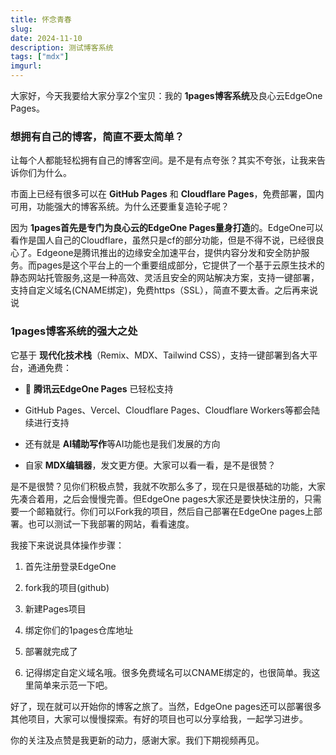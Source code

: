 ```yaml
---
title: 怀念青春
slug: 
date: 2024-11-10
description: 测试博客系统
tags: ["mdx"]
imgurl: 
---
```


大家好，今天我要给大家分享2个宝贝：我的 **1pages博客系统**及良心云EdgeOne Pages。

### 想拥有自己的博客，简直不要太简单？

让每个人都能轻松拥有自己的博客空间。是不是有点夸张？其实不夸张，让我来告诉你们为什么。

市面上已经有很多可以在  **GitHub Pages** 和 **Cloudflare Pages**，免费部署，国内可用，功能强大的博客系统。为什么还要重复造轮子呢？

因为 **1pages首先是专门为良心云的EdgeOne Pages量身打造**的。EdgeOne可以看作是国人自己的Cloudflare，虽然只是cf的部分功能，但是不得不说，已经很良心了。Edgeone是腾讯推出的边缘安全加速平台，提供内容分发和安全防护服务。而pages是这个平台上的一个重要组成部分，它提供了一个基于云原生技术的静态网站托管服务,这是一种高效、灵活且安全的网站解决方案，支持一键部署，支持自定义域名(CNAME绑定)，免费https（SSL），简直不要太香。之后再来说说

### 1pages博客系统的强大之处

它基于 **现代化技术栈**（Remix、MDX、Tailwind CSS），支持一键部署到各大平台，通通免费：

- 📝 **腾讯云EdgeOne Pages** 已轻松支持

- GitHub Pages、Vercel、Cloudflare Pages、Cloudflare Workers等都会陆续进行支持

- 还有就是 **AI辅助写作**等AI功能也是我们发展的方向

- 自家 **MDX编辑器**，发文更方便。大家可以看一看，是不是很赞？


是不是很赞？见你们积极点赞，我就不吹那么多了，现在只是很基础的功能，大家先凑合着用，之后会慢慢完善。但EdgeOne pages大家还是要快快注册的，只需要一个邮箱就行。你们可以Fork我的项目，然后自己部署在EdgeOne pages上部署。也可以测试一下我部署的网站，看看速度。

我接下来说说具体操作步骤：

1. 首先注册登录EdgeOne

2. fork我的项目(github)

3. 新建Pages项目

4. 绑定你们的1pages仓库地址

5. 部署就完成了

6. 记得绑定自定义域名哦。很多免费域名可以CNAME绑定的，也很简单。我这里简单来示范一下吧。


好了，现在就可以开始你的博客之旅了。当然，EdgeOne pages还可以部署很多其他项目，大家可以慢慢探索。有好的项目也可以分享给我，一起学习进步。

你的关注及点赞是我更新的动力，感谢大家。我们下期视频再见。


